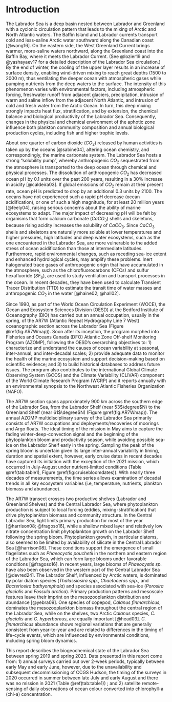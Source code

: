 # Introduction {#sec:introduction}

The Labrador Sea is a deep basin nested between Labrador and Greenland with a cyclonic circulation pattern that leads to the mixing of Arctic and North Atlantic waters. The Baffin Island and Labrador currents transport cold and less-saline Arctic water southward along the Canadian coast [@wang16]. On the eastern side, the West Greenland Current brings warmer, more-saline waters northward, along the Greenland coast into the Baffin Bay, where it meets the Labrador Current. (See @lozier19 and @yashayaev17 for a detailed description of the Labrador Sea circulation.) By the end of winter, the cooling of the upper layer results in an increase of surface density, enabling wind-driven mixing to reach great depths (1500 to 2000 m), thus ventilating the deeper ocean with atmospheric gases while pumping nutrients from the deep waters to the surface. The intensity of this phenomenon varies with environmental factors, including atmospheric forcing, freshwater runoff from adjacent glaciers, precipitation, intrusion of warm and saline inflow from the adjacent North Atlantic, and intrusion of cold and fresh water from the Arctic Ocean. In turn, this deep mixing strongly impacts heat flux, stratification, and by extension, the chemical balance and biological productivity of the Labrador Sea. Consequently, changes in the physical and chemical environment of the aphotic zone influence both plankton community composition and annual biological production cycles, including fish and higher trophic levels.  

About one quarter of carbon dioxide ($CO_2$) released by human activities is taken up by the oceans [@sabine04], altering ocean chemistry, and correspondingly, the marine carbonate system. The Labrador Sea hosts a strong “solubility pump”, whereby anthropogenic $CO_2$ sequestrated from the atmosphere is transported to the deep ocean through chemical and physical processes. The dissolution of anthropogenic $CO_2$ has decreased ocean pH by 0.1 units over the past 200 years, resulting in a 30% increase in acidity [@caldeira03]. If global emissions of $CO_2$ remain at their present rate, ocean pH is predicted to drop by an additional 0.3 units by 2100. The oceans have not experienced such a rapid pH decrease (ocean acidification), or one of such a high magnitude, for at least 20 million years [@feely04], raising serious concerns about the ability of marine ecosystems to adapt. The major impact of decreasing pH will be felt by organisms that form calcium carbonate ($CaCO_3$) shells and skeletons, because rising acidity increases the solubility of $CaCO_3$. Since $CaCO_3$ shells and skeletons are naturally more soluble at lower temperatures and higher pressures, high latitudes and deep water ecosystems, such as the one encountered in the Labrador Sea, are more vulnerable to the added stress of ocean acidification than those at intermediate latitudes. Furthermore, rapid environmental changes, such as receding sea-ice extent and enhanced hydrological cycles, may amplify these problems. Inert halogenated trace gases of anthropogenic origin that have accumulated in the atmosphere, such as the chlorofluorocarbons (CFCs) and sulfur hexafluoride ($SF_6$), are used to study ventilation and transport processes in the ocean. In recent decades, they have been used to calculate Transient Tracer Distribution (TTD) to estimate the transit time of water masses and anthropogenic $CO_2$ in the water [@haine02; @hall02].  

Since 1990, as part of the World Ocean Circulation Experiment (WOCE), the Ocean and Ecosystem Sciences Division (OESD) at the Bedford Institute of Oceanography (BIO) has carried out an annual occupation, usually in the spring, of the AR7W (Atlantic Repeat Hydrography Line 7 West) oceanographic section across the Labrador Sea (Figure \@ref(fig:AR7Wmap)). Soon after its inception, the program morphed into Fisheries and Oceans Canada (DFO) Atlantic Zone Off-shelf Monitoring Program (AZOMP), following the OESD’s overarching objectives to: 1) characterize and understand the causes of ocean variability at seasonal, inter-annual, and inter-decadal scales; 2) provide adequate data to monitor the health of the marine ecosystem and support decision-making based on scientific evidence; and 3) to build historical databases to address future issues. The program also contributes to the international Global Climate Observing System (GCOS) and the Climate Variability (CLIVAR) component of the World Climate Research Program (WCRP) and it reports annually with an environmental synopsis to the Northwest Atlantic Fisheries Organization (NAFO).  

The AR7W section spans approximately 900 km across the southern edge of the Labrador Sea, from the Labrador Shelf (near 53$\degree$N) to the Greenland Shelf (near 61$\degree$N) (Figure \@ref(fig:AR7Wmap)). The annual AZOMP multidisciplinary survey of the Labrador Sea primarily consists of AR7W occupations and deployments/recoveries of moorings and Argo floats. The ideal timing of the mission in May aims to capture the fading winter-deep-convection signal and the beginning of the phytoplankton bloom and productivity season, while avoiding possible sea-ice on the Labrador Shelf early in the spring. Sampling the peak of the spring bloom is uncertain given its large inter-annual variability in timing, duration and spatial extent, however, early cruise dates in recent decades have captured its initiation with the exception of the 2021 mission, which occurred in July-August under nutrient-limited conditions (Table \@ref(tab:table1), Figure \@ref(fig:cruisebloomdates)). With nearly three decades of measurements, the time series allows examination of decadal trends in all key ecosystem variables (i.e, temperature, nutrients, plankton biomass and abundance).  

The AR7W transect crosses two productive shelves (Labrador and Greenland Shelves) and the Central Labrador Sea, where phytoplankton production is subject to local forcing (eddies, mixing-stratification) that drive phytoplankton biomass and community structure. In the Central Labrador Sea, light limits primary production for most of the year [@harrison08; @fragoso16], while a shallow mixed layer and relatively low nitrate concentration limit phytoplankton growth on the Labrador Shelf following the spring bloom. Phytoplankton growth, in particular diatoms,  also seemed to be limited by availability of silicate in the Central Labrador Sea [@harrison08]. These conditions support the emergence of small flagellates such as *Phaeocystis pouchetii* in the northern and eastern region of the Labrador Sea, which can form large blooms under favorable conditions [@fragoso16]. In recent years, large blooms of *Phaeocystis sp.* have also been observed in the western part of the Central Labrador Sea [@devred24]. The Labrador Shelf, influenced by Arctic waters, is dominated by polar diatom species (*Thalassiosira spp.*, *Chaetoceros spp.*,  and *Bacteriosira bathyomphala*) and species associated with sea-ice (*Porosira glacialis* and *Fossula arctica*). Primary production patterns and mesoscale features leave their imprint on the mesozooplankton distribution and abundance [@yebra09]. One species of copepod, *Calanus finmarchicus*, dominates the mesozooplankton biomass throughout the central region of the Labrador Sea, while on the shelves, two Arctic *Calanus* species, *C. glacialis* and *C. hyperboreus*, are equally important [@head03]. *C. finmarchicus* abundance shows regional variations that are generally consistent from year-to-year and are related to differences in the timing of life-cycle events, which are influenced by environmental conditions, including spring bloom dynamics.  

This report describes the biogeochemical state of the Labrador Sea between spring 2019 and spring 2023. Data presented in this report come from: 1) annual surveys carried out over 2-week periods, typically between early May and early June, however, due to the unavailability and subsequent decommissioning of CCGS Hudson,  the timing of the surveys in 2020 occurred in summer between late July and early August and there was no mission in 2021 (Table \@ref(tab:table1)) ; and 2) satellite remote-sensing of daily observations of ocean colour converted into chlorophyll-a (chl-a) concentration.  

